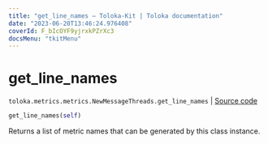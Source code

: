 ```yaml
---
title: "get_line_names — Toloka-Kit | Toloka documentation"
date: "2023-06-20T13:46:24.976408"
coverId: F_bIcOYF9yjrxkPZrXc3
docsMenu: "tkitMenu"
---
```


# get_line_names

`toloka.metrics.metrics.NewMessageThreads.get_line_names` | [Source code](https://github.com/Toloka/toloka-kit/blob/v1.2.0/src/metrics/metrics.py#L424)

```python
get_line_names(self)
```

Returns a list of metric names that can be generated by this class instance.
